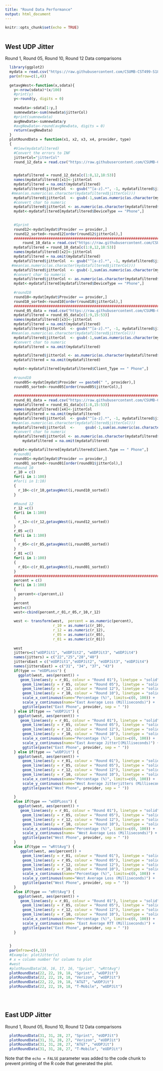 ```yaml
---
title: "Round Data Performance"
output: html_document
---
```


```r
knitr::opts_chunk$set(echo = TRUE)
```


```r

```

## West UDP Jitter

Round 1, Round 05, Round 10, Round 12 Data comparisons

```r
  library(ggplot2)
  mydata = read.csv("https://raw.githubusercontent.com/CSUMB-CST499-S18/udp-mobile-analysis/master/Cumulative_Round10_Results_Final.csv")
  par(mfrow=c(1,4))
  
  getavgWest<-function(x,sdata){
    y<-nrow(sdata)*(x/100)
    #print(y)
    y<-round(y, digits = 0)
    
    newdata<-sdata[1:y,]
    sumnewdata<-sum(newdata$jitterCol)
    #print(sumnewdata)
    avgNewData<-sumnewdata/y
    #avgNewData<-round(avgNewData, digits = 0)
    return(avgNewData)
  }
  plotRoundData = function(x1, x2, x3, x4, provider, type)
  {
    #View(mydatafiltered)
    #Convert the errors to INF
    jitterCol="jitterCol"
    round_12_data = read.csv("https://raw.githubusercontent.com/CSUMB-CST499-S18/udp-mobile-analysis/tcpAndUdpComparison/Round12/Cumulative_Round12_Results_Final.csv", na.strings = c("NA", "N/A"))

    
    mydatafiltered = round_12_data[c(1:8,12,18:53)]
    names(mydatafiltered)[x1]<-jitterCol
    mydatafiltered = na.omit(mydatafiltered)
    mydatafiltered$jitterCol  <- gsub("^[a-z].*", -1, mydatafiltered$jitterCol)
   #mean(as.numeric(as.character(mydatafiltered$jitterCol)))
    mydatafiltered$jitterCol  <- gsub(-1,sum(as.numeric(as.character(mydatafiltered$jitterCol[mydatafiltered$jitterCol > 0])))/ length(as.numeric(as.character(mydatafiltered$jitterCol[mydatafiltered$jitterCol > 0]))), mydatafiltered$jitterCol)
    #convert char to numeric 
    mydatafiltered$jitterCol <- as.numeric(as.character(mydatafiltered$jitterCol))
    mydat<-mydatafiltered[mydatafiltered$DeviceType == "Phone",]
  
    
    #Sprint
    round12<-mydat[mydat$Provider == provider,]
    round12_sorted<-round12[order(round12$jitterCol),]
    #################################################################################################
        round_10_data = read.csv("https://raw.githubusercontent.com/CSUMB-CST499-S18/udp-mobile-analysis/tcpAndUdpComparison/Cumulative_Round10_Results_Final.csv", na.strings = c("NA", "N/A"))
    mydatafiltered = round_10_data[c(1:8,12,18:53)]
    names(mydatafiltered)[x2]<-jitterCol
    mydatafiltered = na.omit(mydatafiltered)
    mydatafiltered$jitterCol  <- gsub("^[a-z].*", -1, mydatafiltered$jitterCol)
   #mean(as.numeric(as.character(mydatafiltered$jitterCol)))
    mydatafiltered$jitterCol  <- gsub(-1,sum(as.numeric(as.character(mydatafiltered$jitterCol[mydatafiltered$jitterCol > 0])))/ length(as.numeric(as.character(mydatafiltered$jitterCol[mydatafiltered$jitterCol > 0]))), mydatafiltered$jitterCol)
    #convert char to numeric 
    mydatafiltered$jitterCol <- as.numeric(as.character(mydatafiltered$jitterCol))
    mydat<-mydatafiltered[mydatafiltered$DeviceType == "Phone",]
    
    #round10
    round10<-mydat[mydat$Provider == provider,]
    round10_sorted<-round10[order(round10$jitterCol),]
    ##############################################################################################
    round_05_data = read.csv("https://raw.githubusercontent.com/CSUMB-CST499-S18/udp-mobile-analysis/jitter/Cumulative_Round05_Results_Final.csv", na.strings = c("NA", "N/A"))
    mydatafiltered = round_05_data[c(1:9,15:53)]
    names(mydatafiltered)[x3]<-jitterCol
    mydatafiltered = na.omit(mydatafiltered)
    mydatafiltered$jitterCol  <- gsub("^[a-z].*", -1, mydatafiltered$jitterCol)
   #mean(as.numeric(as.character(mydatafiltered$jitterCol)))
    mydatafiltered$jitterCol  <- gsub(-1,sum(as.numeric(as.character(mydatafiltered$jitterCol[mydatafiltered$jitterCol > 0])))/ length(as.numeric(as.character(mydatafiltered$jitterCol[mydatafiltered$jitterCol > 0]))), mydatafiltered$jitterCol)
    #convert char to numeric 
    mydatafiltered = na.omit(mydatafiltered)

    mydatafiltered$jitterCol <- as.numeric(as.character(mydatafiltered$jitterCol))
    mydatafiltered = na.omit(mydatafiltered)

    mydat<-mydatafiltered[mydatafiltered$Client_Type == " Phone",]
    
    #round10
    round05<-mydat[mydat$Provider == paste0(" ", provider),]
    round05_sorted<-round05[order(round05$jitterCol),]
    
    ##############################################################################################
    round_01_data = read.csv("https://raw.githubusercontent.com/CSUMB-CST499-S18/udp-mobile-analysis/jitter/Cumulative_Round01_Results_Final.csv", na.strings = c("NA", "N/A"))
    mydatafiltered = round_01_data[c(1:8,15:53)]
    names(mydatafiltered)[x4]<-jitterCol
    mydatafiltered = na.omit(mydatafiltered)
    mydatafiltered$jitterCol  <- gsub("^[a-z].*", -1, mydatafiltered$jitterCol)
   #mean(as.numeric(as.character(mydatafiltered$jitterCol)))
    mydatafiltered$jitterCol  <-     gsub(-1,sum(as.numeric(as.character(mydatafiltered$jitterCol[mydatafiltered$jitterCol > 0])))/ length(as.numeric(as.character(mydatafiltered$jitterCol[mydatafiltered$jitterCol > 0]))), mydatafiltered$jitterCol)
    #convert char to numeric 
    mydatafiltered$jitterCol <- as.numeric(as.character(mydatafiltered$jitterCol))
        mydatafiltered = na.omit(mydatafiltered)

    mydat<-mydatafiltered[mydatafiltered$Client.Type == " Phone",]
    #round01
    round01<-mydat[mydat$Provider == provider,]
    round01_sorted<-round01[order(round01$jitterCol),]
    #Round 10
    r_10 = c()
    for(i in 1:100)
    #for(i in 1:10)
    {
      r_10<-c(r_10,getavgWest(i,round10_sorted))
    }
    
    #Round 12
    r_12 =c()
    for(i in 1:100)
    {
      r_12<-c(r_12,getavgWest(i,round12_sorted))
    }
    r_05 =c()
    for(i in 1:100)
    {
      r_05<-c(r_05,getavgWest(i,round05_sorted))
    }
    r_01 =c()
    for(i in 1:100)
    {
      r_01<-c(r_01,getavgWest(i,round01_sorted))
    }
    #####################################################################################
    percent = c()
    for(i in 1:100)
    {
      percent<-c(percent,i)
    }
    percent
    west=c()
    west<-cbind(percent,r_01,r_05,r_10,r_12)
    
    west <- transform(west,  percent = as.numeric(percent), 
                      r_10 = as.numeric(r_10), 
                      r_12 = as.numeric(r_12),
                      r_05 = as.numeric(r_05),
                      r_01 = as.numeric(r_01))
    
    west
    jitters=c("wUDPJit1", "wUDPJit2", "wUDPJit3", "wUDPJit4")
    names(jitters) = c("22","25","28","40")
    jittersEast = c("eUDPJit1","eUDPJit2", "eUDPJit3", "eUDPJit4")
    names(jittersEast) = c("31", "34", "37", "43")
    if(type == "eUDPLoss") {
      ggplot(west, aes(percent)) + 
       geom_line(aes(y = r_01, colour = "Round 01"), linetype = "solid", size = 1) +
        geom_line(aes(y = r_05, colour = "Round 05"), linetype = "solid", size = .90) +
        geom_line(aes(y = r_12, colour = "Round 12"), linetype = "solid", size = .80) +
        geom_line(aes(y = r_10, colour = "Round 10"), linetype = "solid", size = .70) +
        scale_x_continuous(name="Percentage (%)", limits=c(0, 100)) +
        scale_y_continuous(name="East Average Loss (Milliseconds)") +
        ggtitle(paste("East Phone", provider, sep = " "))
    } else if(type == "eUDPJit") {
      ggplot(west, aes(percent)) + 
       geom_line(aes(y = r_01, colour = "Round 01"), linetype = "solid", size = 1) +
        geom_line(aes(y = r_05, colour = "Round 05"), linetype = "solid", size = .90) +
        geom_line(aes(y = r_12, colour = "Round 12"), linetype = "solid", size = .80) +
        geom_line(aes(y = r_10, colour = "Round 10"), linetype = "solid", size = .70) +
        scale_x_continuous(name="Percentage (%)", limits=c(0, 100)) +
        scale_y_continuous(name="East Average Jitter[(Milliseconds)") +
        ggtitle(paste("East Phone", provider, sep = " "))
    } else if(type == "wUDPJit") {
      ggplot(west, aes(percent)) + 
        geom_line(aes(y = r_01, colour = "Round 01"), linetype = "solid", size = 1) +
        geom_line(aes(y = r_05, colour = "Round 05"), linetype = "solid", size = .90) +
        geom_line(aes(y = r_12, colour = "Round 12"), linetype = "solid", size = .80) +
        geom_line(aes(y = r_10, colour = "Round 10"), linetype = "solid", size = .70) +
        scale_x_continuous(name="Percentage (%)", limits=c(0, 100)) +
        scale_y_continuous(name="West Average Jitterjitters (Milliseconds)") +
        ggtitle(paste("West Phone", provider, sep = " "))
      
    }
    else if(type == "wUDPLoss") {
      ggplot(west, aes(percent)) + 
       geom_line(aes(y = r_01, colour = "Round 01"), linetype = "solid", size = 1) +
        geom_line(aes(y = r_05, colour = "Round 05"), linetype = "solid", size = .90) +
        geom_line(aes(y = r_12, colour = "Round 12"), linetype = "solid", size = .80) +
        geom_line(aes(y = r_10, colour = "Round 10"), linetype = "solid", size = .70) +
        scale_x_continuous(name="Percentage (%)", limits=c(0, 100)) +
        scale_y_continuous(name= "West Average Loss (Milliseconds)") +
        ggtitle(paste("West Phone", provider, sep = " "))
    }
    else if(type == "wRttAvg") {
       ggplot(west, aes(percent)) +
        geom_line(aes(y = r_01, colour = "Round 01"), linetype = "solid", size = 1) +
        geom_line(aes(y = r_05, colour = "Round 05"), linetype = "solid", size = .90) +
        geom_line(aes(y = r_12, colour = "Round 12"), linetype = "solid", size = .80) +
        geom_line(aes(y = r_10, colour = "Round 10"), linetype = "solid", size = .70) +
        scale_x_continuous(name="Percentage (%)", limits=c(0, 100)) +
        scale_y_continuous(name="West Average Loss (Milliseconds)") +
        ggtitle(paste("West Phone", provider, sep = " "))
    }
    else if(type == "eRttAvg") {
      ggplot(west, aes(percent)) + 
       geom_line(aes(y = r_01, colour = "Round 01"), linetype = "solid", size = 1) +
        geom_line(aes(y = r_05, colour = "Round 05"), linetype = "solid", size = .90) +
        geom_line(aes(y = r_12, colour = "Round 12"), linetype = "solid", size = .80) +
        geom_line(aes(y = r_10, colour = "Round 10"), linetype = "solid", size = .70) +
        scale_x_continuous(name="Percentage (%)", limits=c(0, 100)) +
        scale_y_continuous(name= "East Average RTT (Milliseconds)") +
        ggtitle(paste("East Phone", provider, sep = " "))
    }
  
   
  }
  par(mfrow=c(4,1))
  #Example: plotJitter(x)
  # x = column number for column to plot
  #west
  #plotRoundData(16, 16, 17, 16, "Sprint", "wRttAvg")
  plotRoundData(22, 22, 19, 18, "Sprint", "wUDPJit")
  plotRoundData(22, 22, 19, 18, "Verizon", "wUDPJit")
  plotRoundData(22, 22, 19, 18, "AT&T", "wUDPJit")
  plotRoundData(22, 22, 19, 18, "T-Mobile", "wUDPJit")
   

 

```
## East UDP Jitter

Round 1, Round 05, Round 10, Round 12 Data comparisons
```r
  plotRoundData(31, 31, 28, 27, "Sprint", "eUDPJit")
  plotRoundData(31, 31, 28, 27, "Verizon", "eUDPJit")
  plotRoundData(31, 31, 28, 27, "AT&T", "eUDPJit")
  plotRoundData(31, 31, 28, 27, "T-Mobile", "eUDPJit")
```
Note that the `echo = FALSE` parameter was added to the code chunk to prevent printing of the R code that generated the plot.
